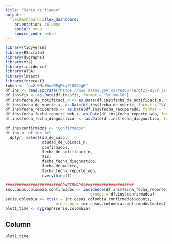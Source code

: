 ---
title: "Serie de tiempo"
output: 
  flexdashboard::flex_dashboard:
    orientation: columns
    social: menu
    source_code: embed
---
```{r setup, include=FALSE}
library(tidyverse)
library(RSocrata)
library(dygraphs)
library(xts)
library(incidence)
library(aTSA)
library(lmtest)
library(forecast)
token <- "ew2rEMuESuzWPqMkyPfOSGJgE"
df.ins <- read.socrata("https://www.datos.gov.co/resource/gt2j-8ykr.json", app_token = token)
df.ins$fis <- as.Date(df.ins$fis, format = "%Y-%m-%d")
df.ins$fecha_de_notificaci_n <- as.Date(df.ins$fecha_de_notificaci_n, format = "%Y-%m-%d")
df.ins$fecha_de_muerte <- as.Date(df.ins$fecha_de_muerte, format = "%Y-%m-%d")
df.ins$fecha_recuperado <- as.Date(df.ins$fecha_recuperado, format = "%Y-%m-%d")
df.ins$fecha_fecha_reporte_web <- as.Date(df.ins$fecha_reporte_web, format = "%Y-%m-%d")
df.ins$fecha_fecha_diagnostico  <- as.Date(df.ins$fecha_diagnostico, format = "%Y-%m-%d")

df.ins$confirmados <- "Confirmados"
df.ins <- df.ins %>%
  dplyr::select(id_de_caso,
                ciudad_de_ubicaci_n,
                confirmados,
                fecha_de_notificaci_n,
                fis,
                fecha_fecha_diagnostico,
                fecha_de_muerte,
                fecha_fecha_reporte_web,
                everything())

########################CONFIRMADOS#####################
inc.casos.colombia.confirmados <- incidence(df.ins$fecha_fecha_reporte_web,
                                     groups = df.ins$confirmados)
serie.colombia <- xts(x = inc.casos.colombia.confirmados$counts,
                      order.by = inc.casos.colombia.confirmados$dates)
plot1_time <- dygraph(serie.colombia) 

```

Column {data-width=450} 
-----------------------------------------------------------------------
```{r}

plot1_time

```